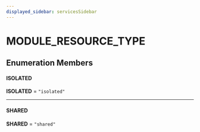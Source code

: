 ```yaml
---
displayed_sidebar: servicesSidebar
---
```



# MODULE\_RESOURCE\_TYPE

## Enumeration Members

#### ISOLATED

 **ISOLATED** = `"isolated"`

___

#### SHARED

 **SHARED** = `"shared"`
